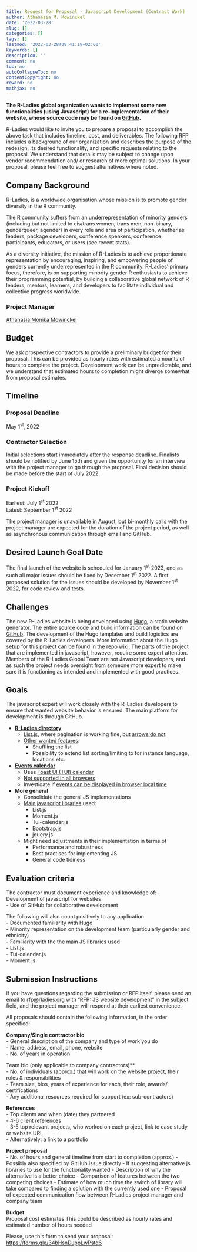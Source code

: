 ```yaml
---
title: Request for Proposal - Javascript Development (Contract Work)
author: Athanasia M. Mowinckel
date: '2022-03-28'
slug: []
categories: []
tags: []
lastmod: '2022-03-28T08:41:18+02:00'
keywords: []
description: ''
comment: no
toc: no
autoCollapseToc: no
contentCopyright: no
reward: no
mathjax: no
---
```


**The R-Ladies global organization wants to implement some new functionalities (using Javascript) for a re-implementation of their  website, whose source code may be found on [GitHub](https://github.com/rladies/website).**

R-Ladies would like to invite you to prepare a proposal to accomplish the above task that includes timeline, cost, and deliverables. The following RFP includes a background of our organization and describes the purpose of the redesign, its desired functionality, and specific requests relating to the proposal. We understand that details may be subject to change upon vendor recommendation and/ or research of more optimal solutions. In your proposal, please feel free to suggest alternatives where noted.


<!--more-->


## Company Background
R-Ladies, is a worldwide organisation whose mission is to promote gender diversity in the R community. 

The R community suffers from an underrepresentation of minority genders (including but not limited to cis/trans women, trans men, non-binary, genderqueer, agender) in every role and area of participation, whether as leaders, package developers, conference speakers, conference participants, educators, or users (see recent stats).

As a diversity initiative, the mission of R-Ladies is to achieve proportionate representation by encouraging, inspiring, and empowering people of genders currently underrepresented in the R community. R-Ladies’ primary focus, therefore, is on supporting minority gender R enthusiasts to achieve their programming potential, by building a collaborative global network of R leaders, mentors, learners, and developers to facilitate individual and collective progress worldwide.


### Project Manager
[Athanasia Monika Mowinckel](https://drmowinckels.io/)


## Budget
We ask prospective contractors to provide a preliminary budget for their proposal. This can be provided as hourly rates with estimated amounts of hours to complete the project. Development work can be unpredictable, and we understand that estimated hours to completion might diverge somewhat from proposal estimates. 

## Timeline

### Proposal Deadline
May 1<sup>st</sup>, 2022

### Contractor Selection
Initial selections start immediately after the response deadline. Finalists should be notified by June 15th and given the opportunity for an interview with the project manager to go through the proposal.
Final decision should be made before the start of July 2022.

### Project Kickoff
Earliest: July 1<sup>st</sup> 2022  
Latest: September 1<sup>st</sup> 2022  

The project manager is unavailable in August, but bi-monthly calls with the project manager are expected for the duration of the project period, as well as asynchronous communication through email and GitHub.

## Desired Launch Goal Date
The final launch of the website is scheduled for January 1<sup>st</sup> 2023, and as such all major issues should be fixed by December 1<sup>st</sup> 2022. A first proposed solution for the issues should be developed by November 1<sup>st</sup> 2022, for code review and tests.

## Challenges
The new R-Ladies website is being developed using [Hugo](https://gohugo.io/), a static website generator. The entire source code and build information can be found on [GitHub](https://github.com/rladies/website). The development of the Hugo templates and build logistics are covered by the R-Ladies developers. More information about the Hugo setup for this project can be found in the [repo wiki](https://github.com/rladies/website/wiki). 
The parts of the project that are implemented in javascript, however, require some expert attention. Members of the R-Ladies Global Team are not Javascript developers, and as such the project needs oversight from someone more expert to make sure it is functioning as intended and implemented with good practices. 

## Goals
The javascript expert will work closely with the R-Ladies developers to ensure that wanted website behavior is ensured. The main platform for development is through GitHub.

- **[R-Ladies directory](https://pensive-babbage-969fad.netlify.app/directory/)**
  - [List.js](https://listjs.com/), where pagination is working fine, but [arrows do not](https://github.com/rladies/website/issues/88)   
  - [Other wanted features](https://github.com/rladies/website/issues/83):  
    - Shuffling the list  
    - Possibility to extend list sorting/limiting to for instance language, locations etc.  

- **[Events calendar](https://pensive-babbage-969fad.netlify.app/activities/events/)**  
  - Uses [Toast UI (TUI) calendar](https://ui.toast.com/tui-calendar)  
  - [Not supported in all browsers](https://github.com/rladies/website/issues/90)   
  - Investigate if [events can be displayed in browser local time](https://github.com/rladies/website/issues/86)   

- **More general**  
  - Consolidate the general JS implementations  
  - [Main javascript libraries](https://github.com/rladies/website/tree/master/themes/hugo-rladies/static/js) used:  
    - List.js  
    - Moment.js  
    - Tui-calendar.js  
    - Bootstrap.js  
    - jquery.js  
  - Might need adjustments in their implementation in terms of  
    - Performance and robustness  
    - Best practises for implementing JS  
    - General code tidiness    

## Evaluation criteria
The contractor must document experience and knowledge of:
- Development of javascript for websites  
- Use of GitHub for collaborative development    

The following will also count positively to any application  
- Documented familiarity with Hugo  
- Minority representation on the development team   (particularly gender and ethnicity)  
- Familiarity with the the main JS libraries used  
    - List.js  
    - Tui-calendar.js  
    - Moment.js  


## Submission Instructions

If you have questions regarding the submission or RFP itself, please send an email to [rfp@rladies.org](mailto:rfp@rladies.org?subject=RFP: JS website development) with “RFP: JS website development” in the subject field, and the project manager will respond at their earliest convenience.

All proposals should contain the following information, in the order specified:

**Company/Single contractor bio**  
- General description of the company and type of work you do  
- Name, address, email, phone, website  
- No. of years in operation  

Team bio (only applicable to company contractors)**  
- No. of individuals (approx.) that will work on the website project, their roles & responsibilities  
- Team size, bios, years of experience for each, their role, awards/ certifications  
- Any additional resources required for support (ex: sub-contractors)  

**References**  
- Top clients and when (date) they partnered  
- 4-6 client references  
- 3-5 top relevant projects, who worked on each project, link to case study or website URL  
- Alternatively: a link to a portfolio  

**Project proposal**  
- No. of hours and general timeline from start to completion (approx.)
- Possibly also specified by GitHub issue directly
- If suggesting alternative js libraries to use for the functionality wanted
  - Description of why the alternative is a better choice
  - Comparison of features between the two competing choices
  - Estimate of how much time the switch of library will take compared to finding a solution with the currently used one
- Proposal of expected communication flow between R-Ladies project manager and company team

**Budget**  
Proposal cost estimates
This could be described as hourly rates and estimated number of hours needed

Please, use this form to send your proposal: [https://forms.gle/34bHsnDJppLwPstd6](https://forms.gle/34bHsnDJppLwPstd6)  

